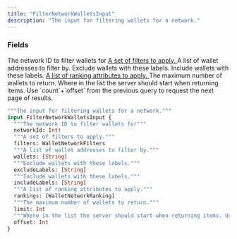 ```yaml
---
title: "FilterNetworkWalletsInput"
description: "The input for filtering wallets for a network."
---
```


### Fields

<ResponseField name="networkId" type="Int!" required>
  The network ID to filter wallets for
</ResponseField>

<a href="/api-reference/types/walletnetworkfilters">
  <ResponseField name="filters" type="WalletNetworkFilters">
    A set of filters to apply.
  </ResponseField>
</a>

<ResponseField name="wallets" type="[String]">
  A list of wallet addresses to filter by.
</ResponseField>

<ResponseField name="excludeLabels" type="[String]">
  Exclude wallets with these labels.
</ResponseField>

<ResponseField name="includeLabels" type="[String]">
  Include wallets with these labels.
</ResponseField>

<a href="/api-reference/types/walletnetworkranking">
  <ResponseField name="rankings" type="[WalletNetworkRanking]">
    A list of ranking attributes to apply.
  </ResponseField>
</a>

<ResponseField name="limit" type="Int">
  The maximum number of wallets to return.
</ResponseField>

<ResponseField name="offset" type="Int">
  Where in the list the server should start when returning items. Use `count`+`offset` from the previous query to request the next page of results.
</ResponseField>


```graphql FilterNetworkWalletsInput
"""The input for filtering wallets for a network."""
input FilterNetworkWalletsInput {
  """The network ID to filter wallets for"""
  networkId: Int!
  """A set of filters to apply."""
  filters: WalletNetworkFilters
  """A list of wallet addresses to filter by."""
  wallets: [String]
  """Exclude wallets with these labels."""
  excludeLabels: [String]
  """Include wallets with these labels."""
  includeLabels: [String]
  """A list of ranking attributes to apply."""
  rankings: [WalletNetworkRanking]
  """The maximum number of wallets to return."""
  limit: Int
  """Where in the list the server should start when returning items. Use `count`+`offset` from the previous query to request the next page of results."""
  offset: Int
}
```
